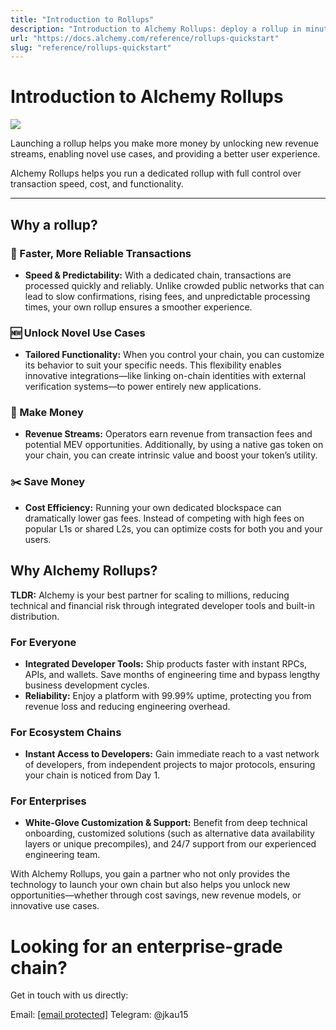 ```yaml
---
title: "Introduction to Rollups"
description: "Introduction to Alchemy Rollups: deploy a rollup in minutes, no code required, using our all-in-one infrastructure."
url: "https://docs.alchemy.com/reference/rollups-quickstart"
slug: "reference/rollups-quickstart"
---
```



# Introduction to Alchemy Rollups

![](0fd597603aed1b6b4d7e18de93b91204790f8af904984181b417a3d55fb09def-image.png)

Launching a rollup helps you make more money by unlocking new revenue streams, enabling novel use cases, and providing a better user experience.

Alchemy Rollups helps you run a dedicated rollup with full control over transaction speed, cost, and functionality.

***

## Why a rollup?

### 🚄 Faster, More Reliable Transactions

* **Speed & Predictability:** With a dedicated chain, transactions are processed quickly and reliably. Unlike crowded public networks that can lead to slow confirmations, rising fees, and unpredictable processing times, your own rollup ensures a smoother experience.

### 🆕 Unlock Novel Use Cases

* **Tailored Functionality:** When you control your chain, you can customize its behavior to suit your specific needs. This flexibility enables innovative integrations—like linking on-chain identities with external verification systems—to power entirely new applications.

### 💸 Make Money

* **Revenue Streams:** Operators earn revenue from transaction fees and potential MEV opportunities. Additionally, by using a native gas token on your chain, you can create intrinsic value and boost your token’s utility.

### ✂️ Save Money

* **Cost Efficiency:** Running your own dedicated blockspace can dramatically lower gas fees. Instead of competing with high fees on popular L1s or shared L2s, you can optimize costs for both you and your users.

## Why Alchemy Rollups?

**TLDR:** Alchemy is your best partner for scaling to millions, reducing technical and financial risk through integrated developer tools and built-in distribution.

### For Everyone

* **Integrated Developer Tools:** Ship products faster with instant RPCs, APIs, and wallets. Save months of engineering time and bypass lengthy business development cycles.
* **Reliability:** Enjoy a platform with 99.99% uptime, protecting you from revenue loss and reducing engineering overhead.

### For Ecosystem Chains

* **Instant Access to Developers:** Gain immediate reach to a vast network of developers, from independent projects to major protocols, ensuring your chain is noticed from Day 1.

### For Enterprises

* **White-Glove Customization & Support:** Benefit from deep technical onboarding, customized solutions (such as alternative data availability layers or unique precompiles), and 24/7 support from our experienced engineering team.

With Alchemy Rollups, you gain a partner who not only provides the technology to launch your own chain but also helps you unlock new opportunities—whether through cost savings, new revenue models, or innovative use cases.

# Looking for an enterprise-grade chain?

Get in touch with us directly:

Email: [\[email protected\]](/cdn-cgi/l/email-protection#83e9ecede2f7ebe2edc3e2efe0ebe6eefaade0ecee) Telegram: @jkau15
